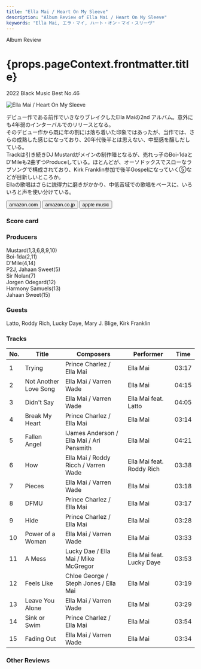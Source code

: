 ```yaml
---
title: "Ella Mai / Heart On My Sleeve"
description: "Album Review of Ella Mai / Heart On My Sleeve"
keywords: "Ella Mai, エラ・マイ, ハート・オン・マイ・スリーヴ"
---
```






<p className="largeP">Album Review</p>
<h1 className="h1--no--margin">{props.pageContext.frontmatter.title}</h1>
<p className="largeP">
  <Link to="/best50/2022/">2022 Black Music Best No.46</Link>
</p>

<Row  className="image-card-group">
	<Column colMd={3} colLg={4} noGutterMdLeft="">
       <ImageCard>

![Ella Mai / Heart On My Sleeve](../../images/cd/ellamai2L.jpg)

</ImageCard>
	</Column>
	<Column colMd={4} colLg={8} noGutterMdLeft="">
		<p>
			デビュー作である前作でいきなりブレイクしたElla Maiの2nd アルバム。意外にも4年弱のインターバルでのリリースとなる。
			<br/>そのデビュー作から既に年の割には落ち着いた印象ではあったが、当作では、さらの成熟した感じになっており、20年代後半とは思えない、中堅感を醸しだしている。
			<br/>Trackは引き続きDJ Mustardがメインの制作陣となるが、売れっ子のBoi-1daとD'Mileも2曲ずつProduceしている。ほとんどが、オーソドックスでスローなラブソングで構成されており、Kirk Franklin参加で後半Gospelになっていく⑤などが目新しいところか。
			<br/>Ellaの歌唱はさらに説得力に磨きがかかり、中低音域での歌唱をベースに、いろいろと声を使い分けている。
		</p>
  	<div>
		  <Button className="button-right-mergin"  href="https://amzn.to/3XOF0hu" renderIcon={ArrowUpRight} size='sm' kind='primary'>
  	    amazon.com
  	  </Button>
  	  <Button className="button-right-mergin"  href="https://amzn.to/3XOF0hu" renderIcon={ArrowUpRight} size='sm' kind='secondary'>
  	    amazon.co.jp
  	  </Button>
			<Button className="button-right-mergin"  href="https://apple.co/3Jto1gf" renderIcon={ArrowUpRight} size='sm' kind='tertiary'>
  	    apple music
  	  </Button>
			<AdvJS2/>
		</div>
		</Column>
</Row>
<Row >
	<Column colMd={4} colLg={4} noGutterMdLeft="">
	<div>
	  <h3>Score card</h3>
		<SliderJS1 value="5" />
	  <SliderJS2 value="1" />
		<SliderJS3 value="1" />
	  <SliderJS4 value="8" />
	</div>
</Column>
<Column colMd={8} colLg={8} noGutterMdLeft="">
	<div>
		<h3>Producers</h3>
		<p>
			Mustard(1,3,6,8,9,10)
			<br/>Boi-1da(2,11)
			<br/>D'Mile(4,14)
			<br/>P2J, Jahaan Sweet(5)
			<br/>Sir Nolan(7)
			<br/>Jorgen Odegard(12)
			<br/>Harmony Samuels(13)
			<br/>Jahaan Sweet(15)
		</p>
		<h3>Guests</h3>
		<p>
			Latto, Roddy Rich, Lucky Daye, Mary J. Blige, Kirk Franklin
		</p>
	</div>
</Column>
</Row>

<h3>Tracks</h3>

| No. | Title                 | Composers                                 | Performer                 | Time  |
| --- | --------------------- | ----------------------------------------- | ------------------------- | ----- |
| 1   | Trying                | Prince Charlez / Ella Mai                 | Ella Mai                  | 03:17 |
| 2   | Not Another Love Song | Ella Mai / Varren Wade                    | Ella Mai                  | 04:15 |
| 3   | Didn't Say            | Ella Mai / Varren Wade                    | Ella Mai feat. Latto      | 04:05 |
| 4   | Break My Heart        | Prince Charlez / Ella Mai                 | Ella Mai                  | 03:14 |
| 5   | Fallen Angel          | lJames Anderson / Ella Mai / Ari Pensmith | Ella Mai                  | 04:21 |
| 6   | How                   | Ella Mai / Roddy Ricch / Varren Wade      | Ella Mai feat. Roddy Rich | 03:38 |
| 7   | Pieces                | Ella Mai / Varren Wade                    | Ella Mai                  | 03:18 |
| 8   | DFMU                  | Prince Charlez / Ella Mai                 | Ella Mai                  | 03:17 |
| 9   | Hide                  | Prince Charlez / Ella Mai                 | Ella Mai                  | 03:28 |
| 10  | Power of a Woman      | Ella Mai / Varren Wade                    | Ella Mai                  | 03:33 |
| 11  | A Mess                | Lucky Dae / Ella Mai / Mike McGregor      | Ella Mai feat. Lucky Daye | 03:53 |
| 12  | Feels Like            | Chloe George / Steph Jones / Ella Mai     | Ella Mai                  | 03:19 |
| 13  | Leave You Alone       | Ella Mai / Varren Wade                    | Ella Mai                  | 03:29 |
| 14  | Sink or Swim          | Prince Charlez / Ella Mai                 | Ella Mai                  | 03:54 |
| 15  | Fading Out            | Ella Mai / Varren Wade                    | Ella Mai                  | 03:34 |

<h3>Other Reviews</h3>

<Row>
  <Column colMd={3} colLg={3} noGutterMdLeft>
    <Review1 />
  </Column>
</Row>

<AdvJS3 />
